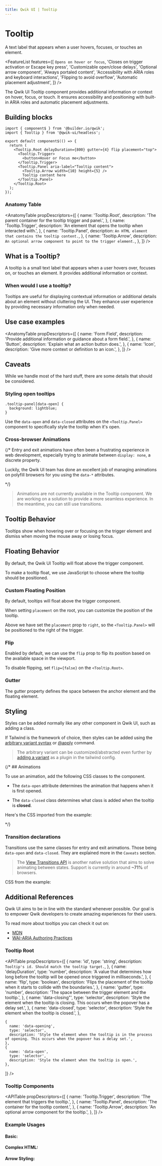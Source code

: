 ```yaml
---
title: Qwik UI | Tooltip
---
```



<StatusBanner status={statusByComponent.headless.Tooltip} />

# Tooltip

A text label that appears when a user hovers, focuses, or touches an element.

<Showcase name="hero" />

<FeatureList
  features={[
    `Opens on hover or focus`,
    'Closes on trigger activation or Escape key press',
    'Customizable open/close delays',
    'Optional arrow component',
    'Always portaled content',
    'Accessibility with ARIA roles and keyboard interactions',
    'Flipping to avoid overflow',
    'Automatic placement adjustment',
  ]}
/>

The Qwik UI Tooltip component provides additional information or context on hover, focus, or touch. It ensures accessibility and positioning with built-in ARIA roles and automatic placement adjustments.

## Building blocks

```tsx
import { component$ } from '@builder.io/qwik';
import { Tooltip } from '@qwik-ui/headless';

export default component$(() => {
  return (
    <Tooltip.Root delayDuration={800} gutter={4} flip placement="top">
      <Tooltip.Trigger>
        <button>Hover or Focus me</button>
      </Tooltip.Trigger>
      <Tooltip.Panel aria-label="Tooltip content">
        <Tooltip.Arrow width={10} height={5} />
        Tooltip content here
      </Tooltip.Panel>
    </Tooltip.Root>
  );
});
```

### Anatomy Table

<AnatomyTable
  propDescriptors={[
    {
      name: 'Tooltip.Root',
      description: 'The parent container for the tooltip trigger and panel.',
    },
    {
      name: 'Tooltip.Trigger',
      description: 'An element that opens the tooltip when interacted with.',
    },
    {
      name: 'Tooltip.Panel',
      description: `An HTML element that contains the tooltip content.`,
    },
    {
      name: 'Tooltip.Arrow',
      description: `An optional arrow component to point to the trigger element.`,
    },
  ]}
/>

## What is a Tooltip?

A tooltip is a small text label that appears when a user hovers over, focuses on, or touches an element. It provides additional information or context.

### When would I use a tooltip?

Tooltips are useful for displaying contextual information or additional details about an element without cluttering the UI. They enhance user experience by providing necessary information only when needed.

## Use case examples

<AnatomyTable
  propDescriptors={[
    {
      name: 'Form Field',
      description: 'Provide additional information or guidance about a form field.',
    },
    {
      name: 'Button',
      description: 'Explain what an action button does.',
    },
    {
      name: 'Icon',
      description: 'Give more context or definition to an icon.',
    },
  ]}
/>

## Caveats

<Note status="warning">
  While we handle most of the hard stuff, there are some details that should be
  considered.
</Note>

### Styling open tooltips

```tsx
.tooltip-panel[data-open] {
  background: lightblue;
}
```

Use the `data-open` and `data-closed` attributes on the `<Tooltip.Panel>` component to specifically style the tooltip when it's open.

### Cross-browser Animations

{/\* Entry and exit animations have often been a frustrating experience in web development, especially trying to animate between `display: none`, a discrete property.

Luckily, the Qwik UI team has done an excellent job of managing animations on polyfill browsers for you using the `data-*` attributes.

<CodeSnippet name="animation.css" />
*/}

> Animations are not currently available in the Tooltip component. We are working on a solution to provide a more seamless experience. In the meantime, you can still use transitions.

## Tooltip Behavior

Tooltips show when hovering over or focusing on the trigger element and dismiss when moving the mouse away or losing focus.

## Floating Behavior

By default, the Qwik UI Tooltip will float above the trigger component.

<Showcase name="floating" />

To make a tooltip float, we use JavaScript to choose where the tooltip should be positioned.

### Custom Floating Position

By default, tooltips will float above the trigger component.

When setting `placement` on the root, you can customize the position of the tooltip.

<Showcase name="placement" />

Above we have set the `placement` prop to `right`, so the `<Tooltip.Panel>` will be positioned to the right of the trigger.

### Flip

Enabled by default, we can use the `flip` prop to flip its position based on the available space in the viewport.

<Showcase name="flip" />

To disable flipping, set `flip={false}` on the `<Tooltip.Root>`.

### Gutter

The gutter property defines the space between the anchor element and the floating element.

<Showcase name="gutter" />

## Styling

Styles can be added normally like any other component in Qwik UI, such as adding a class.

If Tailwind is the framework of choice, then styles can be added using the [arbitrary variant syntax](https://tailwindcss.com/docs/hover-focus-and-other-states#using-arbitrary-variants) or [@apply](https://tailwindcss.com/docs/reusing-styles#extracting-classes-with-apply) command.

<Showcase name="styling" />

> The arbitrary variant can be customized/abstracted even further by [adding a variant](https://tailwindcss.com/docs/plugins#adding-variants) as a plugin in the tailwind config.

{/\* ## Animations

<Showcase name="animation" />

To use an animation, add the following CSS classes to the component.

- The `data-open` attribute determines the animation that happens when it is first opened.

- The `data-closed` class determines what class is added when the tooltip is **closed**.

Here's the CSS imported from the example:

<CodeSnippet name="animation.css" /> */}

### Transition declarations

Transitions use the same classes for entry and exit animations. Those being `data-open` and `data-closed`. They are explained more in the `Caveats` section.

<Showcase name="transition" />

> The [View Transitions API](https://developer.mozilla.org/en-US/docs/Web/API/View_Transitions_API) is another native solution that aims to solve animating between states. Support is currently in around **~71%** of browsers.

CSS from the example:

<CodeSnippet name="transition.css" />

## Additional References

Qwik UI aims to be in line with the standard whenever possible. Our goal is to empower Qwik developers to create amazing experiences for their users.

To read more about tooltips you can check it out on:

- [MDN](https://developer.mozilla.org/en-US/docs/Web/Accessibility/ARIA/Roles/tooltip_role)
- [WAI-ARIA Authoring Practices](https://www.w3.org/TR/wai-aria-practices-1.1/#tooltip)

### Tooltip Root

<APITable
  propDescriptors={[
    {
      name: 'id',
      type: 'string',
      description: `Tooltip's id. Should match the tooltip target.`,
    },
    {
      name: 'delayDuration',
      type: 'number',
      description:
        'A value that determines how long before the tooltip will be opened once triggered in milliseconds.',
    },
    {
      name: 'flip',
      type: 'boolean',
      description:
        'Flips the placement of the tooltip when it starts to collide with the boundaries.',
    },
    {
      name: 'gutter',
      type: 'number',
      description: 'The space between the trigger element and the tooltip.',
    },
    {
      name: 'data-closing"',
      type: 'selector',
      description: 'Style the element when the tooltip is closing. This occurs when the popover has a delay set.',
    },
    {
      name: 'data-closed',
      type: 'selector',
      description: 'Style the element when the tooltip is closed.',
    },

    {
      name: 'data-opening',
      type: 'selector',
      description: 'Style the element when the tooltip is in the process of opening. This occurs when the popover has a delay set.',
    },
    {
      name: 'data-open',
      type: 'selector',
      description: 'Style the element when the tooltip is open.',
    },

]}
/>

### Tooltip Components

<APITable
  propDescriptors={[
    {
      name: 'Tooltip.Trigger',
      description: 'The element that triggers the tooltip.',
    },
    {
      name: 'Tooltip.Panel',
      description: 'The container for the tooltip content.',
    },
    {
      name: 'Tooltip.Arrow',
      description: 'An optional arrow component for the tooltip.',
    },
  ]}
/>

### Example Usages

#### Basic:

<Showcase name="basic" />

#### Complex HTML:

<Showcase name="complex" />

#### Arrow Styling:

<Showcase name="arrow-styling" />
